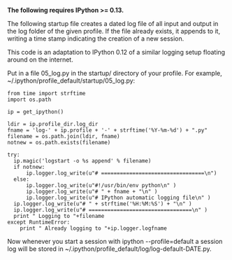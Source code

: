 '''The following requires IPython >= 0.13.'''

The following startup file creates a dated log file of all input and output in the log folder of the given profile. If the file already exists, it appends to it, writing a time stamp indicating the creation of a new session.

This code is an adaptation to IPython 0.12 of a similar logging setup floating around on the internet.

Put in a file 05_log.py in the startup/ directory of your profile. For example, ~/.ipython/profile_default/startup/05_log.py:

<pre>
from time import strftime
import os.path

ip = get_ipython()

ldir = ip.profile_dir.log_dir 
fname = 'log-' + ip.profile + '-' + strftime('%Y-%m-%d') + ".py"
filename = os.path.join(ldir, fname)
notnew = os.path.exists(filename)

try:
  ip.magic('logstart -o %s append' % filename)
  if notnew:
      ip.logger.log_write(u"# =================================\n")
  else:
      ip.logger.log_write(u"#!/usr/bin/env python\n" )
      ip.logger.log_write(u"# " + fname + "\n" )
      ip.logger.log_write(u"# IPython automatic logging file\n" )
  ip.logger.log_write(u"# " + strftime('%H:%M:%S') + "\n" )
  ip.logger.log_write(u"# =================================\n" )
  print " Logging to "+filename
except RuntimeError:
    print " Already logging to "+ip.logger.logfname
</pre>

Now whenever you start a session with ipython --profile=default a session log will be stored in ~/.ipython/profile_default/log/log-default-DATE.py.